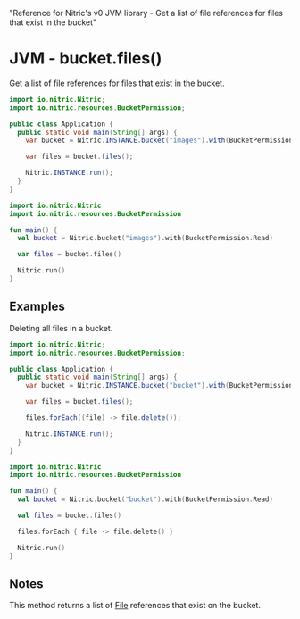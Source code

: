   "Reference for Nitric's v0 JVM library - Get a list of file references for files that exist in the bucket"

# JVM - bucket.files()

Get a list of file references for files that exist in the bucket.

<Tabs syncKey="jvm-lang">

<TabItem label="Java">

```java
import io.nitric.Nitric;
import io.nitric.resources.BucketPermission;

public class Application {
  public static void main(String[] args) {
    var bucket = Nitric.INSTANCE.bucket("images").with(BucketPermission.Read);

    var files = bucket.files();

    Nitric.INSTANCE.run();
  }
}
```

</TabItem>

<TabItem label="Kotlin">

```kotlin
import io.nitric.Nitric
import io.nitric.resources.BucketPermission

fun main() {
  val bucket = Nitric.bucket("images").with(BucketPermission.Read)

  var files = bucket.files()

  Nitric.run()
}
```

</TabItem>

</Tabs>

## Examples

Deleting all files in a bucket.

<Tabs syncKey="jvm-lang">

<TabItem label="Java">

```java
import io.nitric.Nitric;
import io.nitric.resources.BucketPermission;

public class Application {
  public static void main(String[] args) {
    var bucket = Nitric.INSTANCE.bucket("bucket").with(BucketPermission.Read);

    var files = bucket.files();

    files.forEach((file) -> file.delete());

    Nitric.INSTANCE.run();
  }
}
```

</TabItem>

<TabItem label="Kotlin">

```kotlin
import io.nitric.Nitric
import io.nitric.resources.BucketPermission

fun main() {
  val bucket = Nitric.bucket("bucket").with(BucketPermission.Read)

  val files = bucket.files()

  files.forEach { file -> file.delete() }

  Nitric.run()
}
```

</TabItem>

</Tabs>

## Notes

This method returns a list of [File](./bucket-file) references that exist on the bucket.
